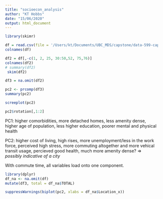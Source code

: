 ```yaml
---
title: "socioecon_analysis"
author: "KT Hobbs"
date: "15/06/2020"
output: html_document
---
```


```r
library(skimr)
```

```r
df = read.csv(file = '/Users/kt/Documents/UBC_MDS/capstone/data-599-capstone-statistics-canada/PHU_analysis/data/econ_kt.csv', stringsAsFactors = FALSE, na.strings="", header=TRUE)
colnames(df)
```


```r
df2 = df[,-c(1, 2, 25, 30:50,52, 75,76)]
colnames(df2)
# summary(df2)
 skim(df2)

```


```r
df3 = na.omit(df2)

pc2 <- prcomp(df3)
summary(pc2)
```

```r
screeplot(pc2)
```


```r
pc2$rotation[,1:2]
```
PC1: higher comorbidities, more detached homes, less amenity dense, higher age of population, less higher education, poorer mental and physical health

PC2: higher cost of living, high rises, more unemployment/less in the work force, perceived high stress, more commuting altogether and more vehical transit usage, percieved good health, much more amenity dense? => *possibly indicative of a city*

With commute time, all variables load onto one component.

```r
library(dplyr)
df_na <- na.omit(df)
mutate(df3, total = df_na$TOTAL)
```



```r

suppressWarnings(biplot(pc2, xlabs = df_na$Location_x))
````


